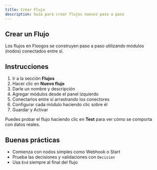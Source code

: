 ```yaml
---
title: Crear Flujo
description: Guía para crear flujos nuevos paso a paso
---
```



## Crear un Flujo

Los flujos en Floogos se construyen paso a paso utilizando módulos (nodos) conectados entre sí.

## Instrucciones

1. Ir a la sección **Flujos**
2. Hacer clic en **Nuevo flujo**
3. Darle un nombre y descripción
4. Agregar módulos desde el panel izquierdo
5. Conectarlos entre sí arrastrando los conectores
6. Configurar cada módulo haciendo clic sobre él
7. Guardar y Activar

Puedes probar el flujo haciendo clic en **Test** para ver cómo se comporta con datos reales.

## Buenas prácticas
- Comienza con nodos simples como Webhook o Start
- Prueba las decisiones y validaciones con `Decision`
- Usa `End` siempre al final del flujo
